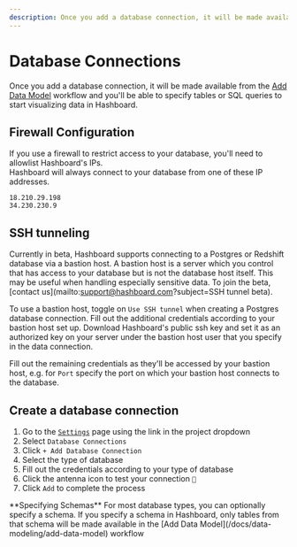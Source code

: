 ```yaml
---
description: Once you add a database connection, it will be made available from the data model workflow and you'll be able to specify tables or SQL queries to start visualizing data in Hashboard.
---
```



# Database Connections

Once you add a database connection, it will be made available from the [Add Data Model](/docs/data-modeling/add-data-model) workflow and you'll be able to specify tables or SQL queries to start visualizing data in Hashboard.

## Firewall Configuration

If you use a firewall to restrict access to your database, you'll need to allowlist Hashboard's IPs. <br/>
Hashboard will always connect to your database from one of these IP addresses.

```
18.210.29.198
34.230.230.9
```

## SSH tunneling

Currently in beta, Hashboard supports connecting to a Postgres or Redshift database via a bastion host. A bastion host is a server which you control that has access to your database but is not the database host itself. This may be useful when handling especially sensitive data. To join the beta, [contact us](mailto:support@hashboard.com?subject=SSH tunnel beta).

To use a bastion host, toggle on `Use SSH tunnel` when creating a Postgres database connection. Fill out the additional credentials according to your bastion host set up. Download Hashboard's public ssh key and set it as an authorized key on your server under the bastion host user that you specify in the data connection.

Fill out the remaining credentials as they'll be accessed by your bastion host, e.g. for `Port` specify the port on which your bastion host connects to the database.

## Create a database connection

1. Go to the [`Settings`](https://hashboard.com/app/p/settings#database_connections) page using the link in the project dropdown
2. Select `Database Connections`
3. Click `+ Add Database Connection`
4. Select the type of database
5. Fill out the credentials according to your type of database
6. Click the antenna icon to test your connection `🗼`
7. Click `Add` to complete the process

<Callout type="info" emoji="✏️">
  **Specifying Schemas** For most database types, you can optionally specify a
  schema. If you specify a schema in Hashboard, only tables from that schema will be
  made available in the [Add Data Model](/docs/data-modeling/add-data-model)
  workflow
</Callout>
